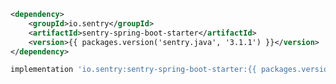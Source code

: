 ```xml {tabTitle:Maven}
<dependency>
    <groupId>io.sentry</groupId>
    <artifactId>sentry-spring-boot-starter</artifactId>
    <version>{{ packages.version('sentry.java', '3.1.1') }}</version>
</dependency>
```

```groovy {tabTitle:Gradle}
implementation 'io.sentry:sentry-spring-boot-starter:{{ packages.version('sentry.java', '3.1.1') }}'
```
